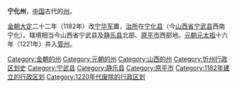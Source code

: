 '''宁化州'''，[[中国|中国]]古代的[[州|州]]。

[[金朝|金朝]][[大定_(金朝)|大定]]二十二年（1182年）改[[宁华军|宁华军]]置，[[治所|治所]]在[[宁化县|宁化县]]（今[[山西省|山西省]][[宁武县|宁武县]]西南宁化）。辖境相当今山西省宁武县及[[静乐县|静乐县]]北部、[[原平市|原平市]]西部地。[[元朝|元朝]][[元太祖|元太祖]]十六年（1221年）并入[[管州_(唐朝)|管州]]。

{{金朝行政区划|nocat}}
{{山西行政区划小作品}}
[[Category:金朝的州|Category:金朝的州]]
[[Category:元朝的州|Category:元朝的州]]
[[Category:山西的州|Category:山西的州]]
[[Category:忻州行政区划史|Category:忻州行政区划史]]
[[Category:宁武县|Category:宁武县]]
[[Category:静乐县|Category:静乐县]]
[[Category:原平市|Category:原平市]]
[[Category:1182年建立的行政区划|Category:1182年建立的行政区划]]
[[Category:1220年代废除的行政区划|Category:1220年代废除的行政区划]]